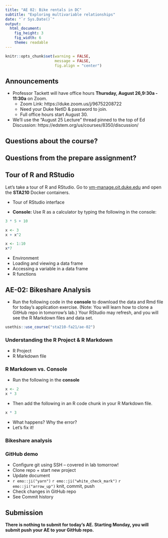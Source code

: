 ```yaml
---
title: "AE 02: Bike rentals in DC"
subtitle: "Exploring multivariable relationships"
date: "`r Sys.Date()`"
output: 
  html_document: 
    fig_height: 3
    fig_width: 6
    theme: readable
---
```


```r
knitr::opts_chunk$set(warning = FALSE, 
                      message = FALSE, 
                      fig.align = "center")
```

## Announcements

- Professor Tackett will have office hours **Thursday, August 26,9:30a - 11:30a** on Zoom. 
  - Zoom Link: https://duke.zoom.us/j/96752208722
  - Need your Duke NetID & password to join. 
  - Full office hours start August 30.

- We'll use the "August 25 Lecture" thread pinned to the top of Ed Discussion: https://edstem.org/us/courses/8350/discussion/


## Questions about the course? 

## Questions from the prepare assignment?

## Tour of R and RStudio 

Let's take a tour of R and RStudio. Go to [vm-manage.oit.duke.edu](https://vm-manage.oit.duke.edu) and open the **STA210** Docker containers. 

- Tour of RStudio interface 

- **Console:** Use R as a calculator by typing the following in the console: 

```r
3 * 5 + 10
```

```r
x <- 3
x + x^2
```

```r
x <- 1:10
x*7
```

- Environment
- Loading and viewing a data frame
- Accessing a variable in a data frame
- R functions

## AE-02: Bikeshare Analysis

- Run the following code in the **console** to download the data and Rmd file for today's application exercise. (Note: You will learn how to clone a GitHub repo in tomorrow's lab.) Your RStudio may refresh, and you will see the R Markdown files and data set. 

```r
usethis::use_course("sta210-fa21/ae-02")
```

### Understanding the R Project & R Markdown 

- R Project 
- R Markdown file 

### R Markdown vs. Console 

- Run the following in the **console**

```r
x <- 2
x * 3
```

- Then add the following in an R code chunk in your R Markdown file. 

```r
x * 3
```

- What happens? Why the error? 
- Let's fix it! 

### Bikeshare analysis

### GitHub demo 

- Configure git using SSH -- covered in lab tomorrow!
- Clone repo + start new project
- Update document
- `r emo::ji("yarn")` `r emo::ji("white_check_mark")` `r emo::ji("arrow_up")`  knit, commit, push
- Check changes in GitHub repo
- See Commit history


## Submission

**There is nothing to submit for today's AE. Starting Monday, you will submit push your AE to your GitHub repo.**